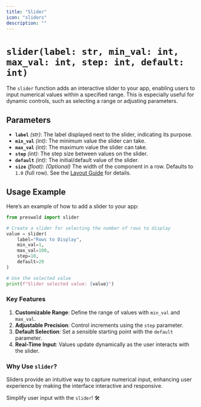 ```yaml
---
title: "Slider"
icon: "sliders"
description: ""
---
```


# `slider(label: str, min_val: int, max_val: int, step: int, default: int)`

The `slider` function adds an interactive slider to your app, enabling users to input numerical values within a specified range. This is especially useful for dynamic controls, such as selecting a range or adjusting parameters.

## Parameters

- **`label`** _(str)_: The label displayed next to the slider, indicating its purpose.
- **`min_val`** _(int)_: The minimum value the slider can take.
- **`max_val`** _(int)_: The maximum value the slider can take.
- **`step`** _(int)_: The step size between values on the slider.
- **`default`** _(int)_: The initial/default value of the slider.
- **`size`** _(float)_: _(Optional)_ The width of the component in a row. Defaults to `1.0` (full row). See the [Layout Guide](/layout/guide) for details.

## Usage Example

Here’s an example of how to add a slider to your app:

```python
from preswald import slider

# Create a slider for selecting the number of rows to display
value = slider(
    label="Rows to Display",
    min_val=1,
    max_val=100,
    step=10,
    default=20
)

# Use the selected value
print(f"Slider selected value: {value}")
```

### Key Features

1. **Customizable Range**: Define the range of values with `min_val` and `max_val`.
2. **Adjustable Precision**: Control increments using the `step` parameter.
3. **Default Selection**: Set a sensible starting point with the `default` parameter.
4. **Real-Time Input**: Values update dynamically as the user interacts with the slider.

### Why Use `slider`?

Sliders provide an intuitive way to capture numerical input, enhancing user experience by making the interface interactive and responsive.

Simplify user input with the `slider`! 🛠️
